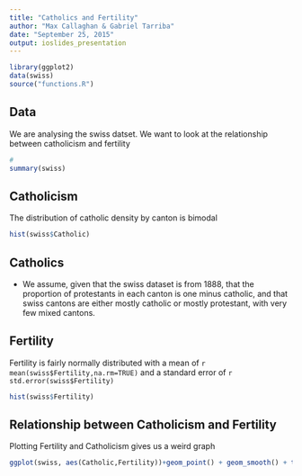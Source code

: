 ```yaml
---
title: "Catholics and Fertility"
author: "Max Callaghan & Gabriel Tarriba"
date: "September 25, 2015"
output: ioslides_presentation
---
```


```r

library(ggplot2)
data(swiss)
source("functions.R")

```

## Data
We are analysing the swiss datset. We want to look at the relationship between catholicism and fertility

```r
#
summary(swiss)

```

## Catholicism
The distribution of catholic density by canton is bimodal

```r

hist(swiss$Catholic)

```

## Catholics
- We assume, given that the swiss dataset is from 1888, that the proportion of protestants in each canton is one minus catholic, and that swiss cantons are either mostly catholic or mostly protestant, with very few mixed cantons.

## Fertility
Fertility is fairly normally distributed with a mean of `r mean(swiss$Fertility,na.rm=TRUE)` and a standard error of `r std.error(swiss$Fertility)`

```r

hist(swiss$Fertility)

```

## Relationship between Catholicism and Fertility
Plotting Fertility and Catholicism gives us a weird graph

```r

ggplot(swiss, aes(Catholic,Fertility))+geom_point() + geom_smooth() + theme_bw()

```


